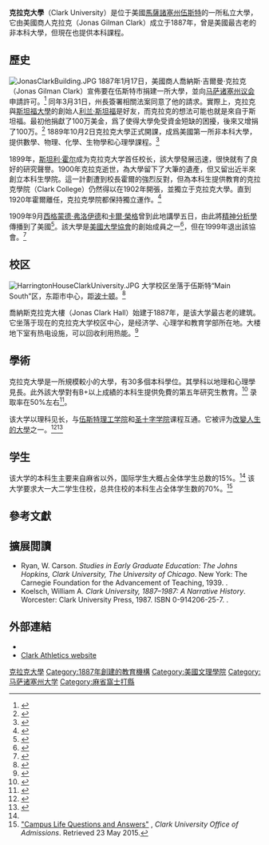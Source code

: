 {{noteTA
|G1=USState
|1=zh-cn:伍斯特; zh-tw:伍斯特;zh-hk:窩士打;
}}
{{Infobox university
|name = 克拉克大學<br>Clark University
|image = [[file:Clark_University_seal.png|200px]]
|caption = 
|motto = Challenge Convention, Change our World
|established = {{start date|1887|3|31}}
|type = [[私立大學|私立大學]]
|endowment = $4.388億（2019）<ref>{{cite web |url=https://www.nacubo.org/-/media/Nacubo/Documents/EndowmentFiles/2019-Endowment-Market-Values--Final-Feb-10.ashx? |title=U.S. and Canadian 2019 NTSE Participating Institutions Listed by Fiscal Year 2019 Endowment Market Value, and Percentage Change in Market Value from FY18 to FY19 (Revised) |publisher=National Association of College and University Business Officers and TIAA |access-date=April 21, 2020 |archive-date=2020-02-28 |archive-url=https://web.archive.org/web/20200228155918/https://www.nacubo.org/-/media/Nacubo/Documents/EndowmentFiles/2019-Endowment-Market-Values--Final-Feb-10.ashx |dead-url=no }}</ref>
|president =David Angel
|faculty = 212（2017）<ref name="ClarkFastFacts">{{cite web |title=At a Glance |url=https://www.clarku.edu/about/at-a-glance/ |publisher=Clark University |access-date=August 12, 2019 |archive-date=2019-08-13 |archive-url=https://web.archive.org/web/20190813163631/https://www.clarku.edu/about/at-a-glance/ |dead-url=no }}</ref>
|students = 3,095（2017）<ref name="ClarkFastFacts"/>
|undergrad = 2,204（2017）<ref name="ClarkFastFacts"/>
|postgrad = 891（2017）<ref name="ClarkFastFacts"/>
|city = [[伍斯特_(马萨诸塞州)|伍斯特]]
|state = [[馬薩諸塞州|馬薩諸塞州]]
|country = {{USA}}
|campus = 都市<br />{{Convert|50|acre|ha}}
|colors = 猩紅和白色<ref>{{Cite web |url=https://www.clarku.edu/offices/marcom/documents/clark-university-style-guide.pdf |title=Style Guide |accessdate=2015-11-25 |archive-date=2019-07-27 |archive-url=https://web.archive.org/web/20190727044356/https://www2.clarku.edu/offices/marcom/documents/clark-university-style-guide.pdf |dead-url=no }}</ref><br/>{{color box|#CC0000}} {{color box|#FFFFFF}}
|nickname = Clarkies, Cougars
|athletics = [[NCAA|NCAA]] Division III – [[New_England_Women's_and_Men's_Athletic_Conference|NEWMAC]]
|affiliations= [[Association_of_American_Colleges_and_Universities|AAC&U]], [[National_Association_of_Independent_Colleges_and_Universities|NAICU]], [[New_England_Association_of_Schools_and_Colleges|NEASC]], [[Association_of_Independent_Colleges_and_Universities_in_Massachusetts|AICUM]], [[New_England_Women's_and_Men's_Athletic_Conference|NEWMAC]], [[Colleges_of_Worcester_Consortium|HECCMA]]
|website= {{url|www.clarku.edu}}
|logo = [[File:Clark_University_logo.png|250px]]
}}

'''克拉克大學'''（Clark University）是位于美國[[馬薩諸塞州|馬薩諸塞州]][[伍斯特_(马萨诸塞州)|伍斯特]]的一所私立大學，它由美國商人克拉克（Jonas Gilman Clark）成立于1887年，曾是美國最古老的非本科大學，但現在也提供本科課程。

==歷史==
[[File:JonasClarkBuilding.JPG|thumb]]
1887年1月17日，美國商人喬納斯·吉爾曼·克拉克（Jonas Gilman Clark）宣佈要在伍斯特市捐建一所大學，並向[[马萨诸塞州议会|马萨诸塞州议会]]申請許可。<ref name="ClarkNYTAnnouncement">{{cite web |url=http://article.archive.nytimes.com/1887/01/18/104005472.pdf?AWSAccessKeyId=AKIAJBTN455PTTBQQNRQ&Expires=1432494264&Signature=r62eNT9r9eykvCZ8j2kFpeRH14w%3D |title=A Rival for Old Harvard |date=17 January 1887 |publisher=New York Times |accessdate=24 May 2015}}</ref> 同年3月31日，州長簽署相關法案同意了他的請求。實際上，克拉克與[[斯坦福大學|斯坦福大學]]的創始人[[利兰·斯坦福|利兰·斯坦福]]是好友，而克拉克的想法可能也就是來自于斯坦福。最初他捐獻了100万美金，爲了使得大學免受資金短缺的困擾，後來又增捐了100万。<ref name="ClarkHistory">{{cite web |url=http://www.wsc.mass.edu/mhj/pdfs/Koelsch%20winter%202003%20combined.pdf |title=Grass-Roots Garrisonians in Central Massachusetts: The Case of Hubbardston’s Jonas and Susan Clark |last=Koelsch |first=William A. |date=Winter 2013 |publisher=Institute for Massachusetts Studies and Westfield State University |accessdate=24 May 2015 |archive-url=https://web.archive.org/web/20160303192534/http://www.wsc.mass.edu/mhj/pdfs/Koelsch%20winter%202003%20combined.pdf |archive-date=2016-03-03 |dead-url=yes }}</ref> 1889年10月2日克拉克大學正式開課，成爲美國第一所非本科大學，提供數學、物理、化學、生物學和心理學課程。<ref name=history>{{cite book| last=Koelsch| first=William A.| title=Clark University, 1887–1987: A Narrative History| location=Worcester| publisher=Clark University Press| year=1987| pages=23–24| isbn=0-914206-25-7}}</ref>

1899年，[[斯坦利·霍尔|斯坦利·霍尔]]成为克拉克大学首任校长，該大學發展迅速，很快就有了良好的研究聲譽。1900年克拉克逝世，為大學留下了大筆的遺產，但又留出近半來創立本科生學院。這一計劃遭到校長霍爾的強烈反對，但為本科生提供教育的克拉克學院（Clark College）仍然得以在1902年開張，並獨立于克拉克大學。直到1920年霍爾離任，克拉克學院都保持獨立運作。<ref name="ClarkHistoryCollegeAndDiversity">{{cite web |url=http://www.researchgate.net/profile/Eric_Charles/publication/260248126_History_of_the_Psychology_Department_at_Clark_University/links/0f3175304fe353db27000000 |title=History of the psychology department at Clark University |last=Charles |first=Eric P. |publisher=Pennsylvania State University, Altoona |accessdate=25 May 2015 |archive-date=2019-10-10 |archive-url=https://web.archive.org/web/20191010221600/https://www.researchgate.net/profile/Eric_Charles/publication/260248126_History_of_the_Psychology_Department_at_Clark_University/links/0f3175304fe353db27000000 |dead-url=no }}</ref>

1909年9月[[西格蒙德·弗洛伊德|西格蒙德·弗洛伊德]]和[[卡爾·榮格|卡爾·榮格]]曾到此地講學五日，由此將[[精神分析學|精神分析學]]傳播到了美國<ref name="ClarkHistoryFreud">{{cite web |url=http://chronicle.com/article/Freuds-Visit-to-Clark-U/48424/ |title=When Freud Came to America |last=Jacoby |first=Russell |date=21 September 2009 |publisher=The Chronicle of Higher Education |accessdate=24 May 2015 |archive-date=2015-04-26 |archive-url=https://web.archive.org/web/20150426012406/http://chronicle.com/article/Freuds-Visit-to-Clark-U/48424/ |dead-url=no }}</ref>。該大學是[[美國大學協會|美國大學協會]]的創始成員之一<ref name="ClarkHistoryAAU">{{cite web |url=https://www.aau.edu/WorkArea/DownloadAsset.aspx?id=1090 |title=The Association of American Universities: A Century of Service to Higher Education 1900-2000 |last=Speicher |first=Ann Leigh |publisher=Association of American Universities |accessdate=24 May 2015 |deadurl=yes |archiveurl=https://web.archive.org/web/20120314124301/http://www.aau.edu/WorkArea/DownloadAsset.aspx?id=1090 |archivedate=2012年3月14日 }}</ref>，但在1999年退出該協會。<ref name="ChronGT">{{cite journal| first=Paul| last=Fain| url=http://chronicle.com/article/As-AAU-Admits-Georgia-Tech-to/65200/| title=As AAU Admits Georgia Tech to Its Exclusive Club, Other Universities Await the Call| work=[[The_Chronicle_of_Higher_Education|The Chronicle of Higher Education]]| date=April 21, 2010| accessdate=2014-09-18| journal=| archive-date=2011-06-11| archive-url=https://web.archive.org/web/20110611100707/http://chronicle.com/article/As-AAU-Admits-Georgia-Tech-to/65200/| dead-url=no}}</ref>

==校区==
[[File:HarringtonHouseClarkUniversity.JPG|left]]
大学校区坐落于伍斯特“Main South”区，东距市中心{{convert|2|mi|km}}，距[[波士顿|波士顿]]{{convert|40|mi|km}}。<ref name=map>{{cite web| url=http://www.clarku.edu/campusmap/| title=Campus Map| publisher=Clark University| accessdate=18 September 2014| archive-date=2012-02-05| archive-url=https://web.archive.org/web/20120205170628/http://www.clarku.edu/campusmap/| dead-url=no}}</ref>

喬納斯克拉克大樓（Jonas Clark Hall）始建于1887年，是该大学最古老的建筑。它坐落于现在的克拉克大学校区中心，是经济学、心理学和教育学部所在地。大楼地下室有热电设施，可以回收利用热能。<ref name=energy>{{cite web| url=http://www.clarku.edu/offices/campusSustainability/energyuse/cogeneration.cfm| publisher=Clark University| title=Energy Use and Campus Sustainability| accessdate=14 November 2013| archive-date=2013-08-24| archive-url=https://web.archive.org/web/20130824192345/http://www.clarku.edu/offices/campusSustainability/energyuse/cogeneration.cfm| dead-url=no}}</ref>

==學術==
{{Infobox US university ranking
| ARWU_W = 
| ARWU_N = 
| THE_W = 251-300 
| QS_W = 501-550
| Forbes = 163
| USNWR_NU = 66
| Wamo_NU = 72
}}

克拉克大學是一所規模較小的大學，有30多個本科學位。其學科以地理和心理學見長。此外該大學對有B+以上成績的本科生提供免費的第五年研究生教育。<ref name=07catalog>{{cite book |editor-last=Griffin-Kumpey |editor-first=Tammy |title=Clark University Academic Catalog 2007–2008 |publisher=Clark University Communications Office |location=Worcester |date=June 1, 2007 |page=5 |accessdate=2014-09-18}}</ref> 录取率在50%左右<ref name=CDS2014>{{cite web |url=https://www2.clarku.edu/aboutclark/pdfs/CDS_2014_2015_Clarku.pdf |title=Common Data Set 2014-2015 |publisher=Clark University |accessdate=2018-10-09 |archive-date=2015-09-05 |archive-url=https://web.archive.org/web/20150905230512/http://www.clarku.edu/aboutclark/pdfs/CDS_2014_2015_Clarku.pdf |dead-url=no }}</ref>。

该大学以理科见长，与[[伍斯特理工学院|伍斯特理工学院]]和[[圣十字学院|圣十字学院]]课程互通。它被评为[[改變人生的大學|改變人生的大學]]之一。<ref>{{cite web|url=https://www.usnews.com/education/best-colleges/articles/2015/09/24/central-massachusetts-college-road-trip-clark-university|title=Central Massachusetts College Road Trip: Clark University|last=Gearon|first=Christopher J.|date=24 September 2015|website=U.S. News & World Report|publisher=U.S. News & World Report LP|accessdate=27 June 2016|archive-date=2016-08-15|archive-url=https://web.archive.org/web/20160815055427/http://www.usnews.com/education/best-colleges/articles/2015/09/24/central-massachusetts-college-road-trip-clark-university|dead-url=no}}</ref><ref>{{cite web |url=http://colleges.usnews.rankingsandreviews.com/best-colleges/clark-university-massachusetts-2139 |title=U.S. News Best Colleges Rankings – Clark University |publisher=''U.S. News & World Report'' |accessdate=27 June 2016 |archive-date=2016-07-21 |archive-url=https://web.archive.org/web/20160721025247/http://colleges.usnews.rankingsandreviews.com/best-colleges/clark-university-massachusetts-2139 |dead-url=no }}</ref>

==学生==
该大学的本科生主要来自麻省以外，国际学生大概占全体学生总数的15%。<ref name="ClarkFastFacts"/>
该大学要求大一大二学生住校，总共住校的本科生占全体学生数的70%。<ref name="ClarkCampusLifeQandA">[http://www.clarku.edu/undergraduate-admissions/campus-life/campus-life-questions.cfm "Campus Life Questions and Answers"] {{Wayback|url=http://www.clarku.edu/undergraduate-admissions/campus-life/campus-life-questions.cfm |date=20150512020042 }}, ''Clark University Office of Admissions''. Retrieved 23 May 2015.</ref>
==參考文獻==
{{Reflist|30em}}

==擴展閲讀==
* Ryan, W. Carson. ''Studies in Early Graduate Education: The Johns Hopkins, Clark University, The University of Chicago''. New York: The Carnegie Foundation for the Advancement of Teaching, 1939. {{OCLC|41645290}}.
* Koelsch, William A. ''Clark University, 1887–1987: A Narrative History''. Worcester: Clark University Press, 1987. ISBN 0-914206-25-7. {{OCLC|17064546}}.

==外部連結==
{{Commonscat|Clark University|克拉克大學}}
* {{Official website|http://www.clarku.edu/}}
* [http://www.clarkathletics.com/ Clark Athletics website]{{Dead link}}

{{Coord|42.250977|N|71.823169|W|source:dewiki_region:US-MA_type:edu|format=dms|display=title}}

[[Category:克拉克大學|]]
[[Category:1887年創建的教育機構|Category:1887年創建的教育機構]]
[[Category:美國文理學院|Category:美國文理學院]]
[[Category:马萨诸塞州大学|Category:马萨诸塞州大学]]
[[Category:麻省窩士打縣|Category:麻省窩士打縣]]